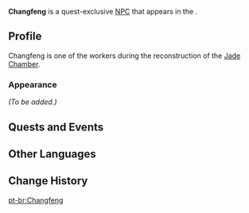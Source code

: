 {{Meta
<!-- Remove this template after adding the missing info -->
|missing_NPC_profile  = yes
}}
{{Character Infobox
|type             = Quest NPC
|image            = NPC Changfeng.png
|realname         = 
|region           = Liyue
|location         = Liyue
|affiliation      = 
|title            = 
|voiceEN          = 
|voiceCN          = 
|voiceJP          = 
}}
'''Changfeng''' is a quest-exclusive [[NPC]] that appears in the {{Quest|The Crane Returns on the Wind}}.
<!--
==Location==
<gallery>
NPC Location Changfeng 0.png|Changfeng's location (Jade Chamber Rising)
NPC Location Changfeng Context 0.png|Additional context

NPC Location Anshun, Changfeng, Leming.png|Changfeng's location (Seagaze Sunset)
NPC Location Anshun, Changfeng, Leming & Liang (Seagaze Sunset) Context.png|Additional context

NPC Location Changfeng & Leming 2a.png|Changfeng's first location (Jade Chamber in Bygones Times Like Dust Passing)
NPC Location Changfeng 2a.png|Additional context>
NPC Location Changfeng (Bygones Times Like Dust Passing).png|Additional context

NPC Location Anshun & Changfeng 2.png|Changfeng's second location (Bygones Times Like Dust Passing)
NPC Location Anshun & Changfeng Context 2.png|Additional context
</gallery>
Note: Some context images show area without NPC
-->
==Profile==
Changfeng is one of the workers during the reconstruction of the [[Jade Chamber]].

===Appearance===
''(To be added.)''

==Quests and Events==
{{Quests and Events}}

==Other Languages==
{{Other Languages
|default_hidden = 1
|en      = Changfeng
|zhs     = 常丰
|zhs_rm  = Chángfēng
|zht     = 常豐
|zht_rm  = Chángfēng
|ja      = 常豊
|ja_rm   = Jouhou{{Assumed}}
|ko      = 상봉
|es      = Changfeng
|fr      = Changfeng
|ru      = Чан Фэн
|th      = Changfeng
|vi      = Changfeng
|de      = Changfeng
|id      = Changfeng
|pt      = Changfeng
|tr      = Changfeng
|it      = Changfeng
}}

==Change History==
{{Change History|2.4}}
<!--
==References==
{{Reflist}}-->

[[pt-br:Changfeng]]